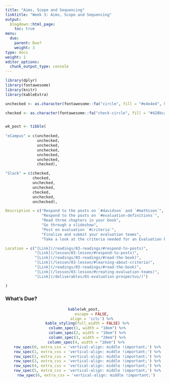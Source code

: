 ```yaml
---
title: "Aims, Scope and Sequencing"
linktitle: "Week 3: Aims, Scope and Sequencing"
output:
  blogdown::html_page:
    toc: true
menu:
  due:
    parent: Due?
    weight: 3
type: docs
weight: 1
editor_options: 
  chunk_output_type: console
---
```


```r
library(dplyr)
library(fontawesome)
library(knitr)
library(kableExtra)
```



```r
unchecked <- as.character(fontawesome::fa("circle", fill = "#e4e4e4", height = "15px"))

checked <- as.character(fontawesome::fa("check-circle", fill = "#428bca", height = "15px"))


wk_post <- tibble(
  
"eCampus" = c(unchecked, 
              unchecked,
              unchecked,
              unchecked,
              unchecked,
              unchecked,
              checked),

"Slack" = c(checked,
            checked,
            unchecked,
            unchecked,
            checked,
            unchecked,
            unchecked),

Description = c("Respond to the posts on `#davidson` and `#mathison`",
                "Respond to the posts on `#evaluation-definitions`",
                "Read three chapters in your book",
                "Go through a slideshow",
                "Post on evaluation `#criteria`",
                "Finalize and submit your evaluation teams",
                "Take a look at the criteria needed for an Evaluation Prospectus due in ***one week!***"),

Location = c("[Link](/readings/03-readings/#respond-to-posts)",
             "[Link](/lesson/03-lesson/#respond-to-posts)",
             "[Link](/readings/03-readings/#read-the-book)",
             "[Link](/lesson/03-lesson/#learning-about-criteria)",
             "[Link](/readings/03-readings/#read-the-book)",
             "[Link](/lesson/03-lesson/#creating-evaluation-teams)",
             "[Link](/deliverables/01-evaluation-prospectus/)")

)
```


### What's Due?
<center>
```r
kable(wk_post, 
      escape = FALSE,
      align = 'cclc') %>%
  kable_styling(full_width = FALSE) %>%
  column_spec(1, width = "10em") %>%
  column_spec(2, width = "10em") %>%
  column_spec(3, width = "20em") %>%
  column_spec(4, width = "10em") %>% 
  row_spec(0, extra_css = 'vertical-align: middle !important;') %>%
  row_spec(1, extra_css = 'vertical-align: middle !important;') %>%
  row_spec(2, extra_css = 'vertical-align: middle !important;') %>%
  row_spec(3, extra_css = 'vertical-align: middle !important;') %>%
  row_spec(4, extra_css = 'vertical-align: middle !important;') %>%
  row_spec(5, extra_css = 'vertical-align: middle !important;') %>%
  row_spec(6, extra_css = 'vertical-align: middle !important;') 
```
</center>
